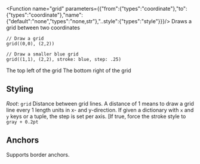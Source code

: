 
<Function name="grid" parameters={{"from":{"types":"coordinate"},"to":{"types":"coordinate"},"name":{"default":"none","types":"none,str"},"..style":{"types":"style"}}}/>
Draws a grid between two coordinates

```typc example
// Draw a grid
grid((0,0), (2,2))

// Draw a smaller blue grid
grid((1,1), (2,2), stroke: blue, step: .25)
```

<Parameter name="from" types="coordinate" > The top left of the grid</Parameter>
<Parameter name="to" types="coordinate" > The bottom right of the grid</Parameter>



## Styling
*Root*: `grid`
<Parameter name="step" types="number, array, dictionary" default_value="1"> Distance between grid lines. A distance of $1$ means to draw a grid line every $1$ length units in x- and y-direction. If given a dictionary with `x` and `y` keys or a tuple, the step is set per axis.</Parameter>
<Parameter name="help-lines" types="bool" default_value="false"> [If true, force the stroke style to `gray + 0.2pt`</Parameter>

## Anchors
  Supports border anchors.
